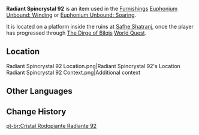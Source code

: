 {{Item Infobox
|id           = 141092
|image        = Item Radiant Spincrystal.png
|type         = Adventure Items
|group        = Radiant Spincrystals
|group2       = Sumeru Spincrystals
|quality      = 4
|invCategory  = Precious Items
|description  = This wondrous crystal contains a certain rhythm, like something beautiful woven from delicate silk. These items can be found throughout the mainland or from merchants who collect curios. The tune held within this crystal can be revivified in your Serenitea Pot using either "[[Euphonium Unbound: Winding]]" or "[[Euphonium Unbound: Soaring]]." The tune contained within this [[Radiant Spincrystal]] is a mysterious melody from [[Sumeru]].
|source1      = [[Safhe Shatranj]]
|track        = 
}}
'''Radiant Spincrystal 92''' is an item used in the [[Furnishings]] [[Euphonium Unbound: Winding]] or [[Euphonium Unbound: Soaring]].<!--to unlock the [[Soundtrack]] in the [[Serenitea Pot]].-->

It is located on a platform inside the ruins at [[Safhe Shatranj]], once the player has progressed through [[The Dirge of Bilqis]] [[World Quest]].

==Location==
<gallery>
Radiant Spincrystal 92 Location.png|Radiant Spincrystal 92's Location
Radiant Spincrystal 92 Context.png|Additional context
</gallery>

==Other Languages==
{{Other Languages
|default_hidden = 1
|en      = Radiant Spincrystal 92
|zhs     = 旋曜玉帛・其九十二
|zhs_rm  = Xuán Yào Yùbó - Qí Jiǔshí'èr
|zht     = 旋曜玉帛・其九十二
|zht_rm  = Xuán Yào Yùbó - Qí Jiǔshí'èr
|ja      = 旋曜玉帛・92
|ja_rm   = Sen'you Gyokuhaku - Kyuujuuni
|ko      = 빛나는 결정・<92:구십이>
|es      = Girocristal radiante (92)
|fr      = Gyrocristal radiant 92
|ru      = Лучистый кристалл 92
|th      = Radiant Spincrystal 92
|vi      = Ngọc Thạch Âm Vang 92
|de      = Strahlender Drehkristall LXXXXII
|id      = Radiant Spincrystal 92
|pt      = Cristal Rodopiante Radiante 92
|tr      = Parlak Burgu Kristal 92
|it      = Voltacristallo radioso 92
}}

==Change History==
{{Change History|3.4}}

[[pt-br:Cristal Rodopiante Radiante 92]]